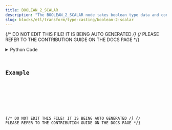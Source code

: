 ```yaml
---
title: BOOLEAN_2_SCALAR
description: "The BOOLEAN_2_SCALAR node takes boolean type data and converts it into scalar data type."
slug: blocks/etl/transform/type-casting/boolean-2-scalar
---
```


{/* DO NOT EDIT THIS FILE! IT IS BEING AUTO GENERATED */}
{/* PLEASE REFER TO THE CONTRIBUTION GUIDE ON THE DOCS PAGE */}


<PythonDocsDisplay docstring={docstring} />
<details>
<summary>Python Code</summary>



<Code code={pythonCode} lang="py" wrap theme="dracula" />

[Find this Flojoy Block on GitHub](https://github.com/flojoy-ai/blocks/blob/main/blocks/ETL/TRANSFORM/TYPE_CASTING/BOOLEAN_2_SCALAR/BOOLEAN_2_SCALAR.py)

</details>

## Example


<GetHelpWidget />


<AppDisplay app={app} blockName="BOOLEAN_2_SCALAR" client:visible />


<Example />

{/* DO NOT EDIT THIS FILE! IT IS BEING AUTO GENERATED */}
{/* PLEASE REFER TO THE CONTRIBUTION GUIDE ON THE DOCS PAGE */}
